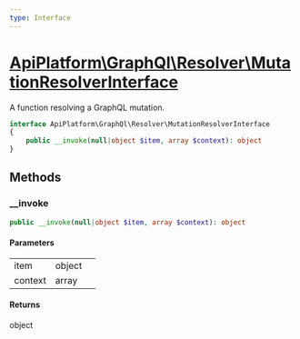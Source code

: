 ```yaml
---
type: Interface
---
```


# [ApiPlatform\GraphQl\Resolver\MutationResolverInterface](/docs/v3.1/reference/GraphQl/Resolver/MutationResolverInterface)

A function resolving a GraphQL mutation.


```php
interface ApiPlatform\GraphQl\Resolver\MutationResolverInterface
{
    public __invoke(null|object $item, array $context): object
}
```
## Methods

### __invoke



```php
public __invoke(null|object $item, array $context): object
```

#### Parameters

<table><tbody>
<tr><td>item</td><td>object</td><td></td></tr><tr><td>context</td><td>array</td><td></td></tr>
</tbody>
</table>

#### Returns

object
